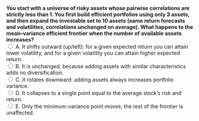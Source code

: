 ::: {.question-block}
<form onsubmit="event.preventDefault(); checkAnswer('module3_mcq_q76')" data-correct-answer="A">
<strong style="display: block;">
You start with a universe of risky assets whose pairwise correlations are strictly less than 1.  You first build efficient portfolios using only 3 assets, and then expand the investable set to 10 assets (same return forecasts and volatilities, correlations unchanged on average). What happens to the mean–variance efficient frontier when the number of available assets increases?
</strong>
<label><input type="radio" name="module3_mcq_q76" value="A"> A. It shifts outward (up/left): for a given expected return you can attain lower volatility, and for a given volatility you can attain higher expected return.</label><br>
<label><input type="radio" name="module3_mcq_q76" value="B"> B. It is unchanged, because adding assets with similar characteristics adds no diversification.</label><br>
<label><input type="radio" name="module3_mcq_q76" value="C"> C. It rotates downward: adding assets always increases portfolio variance.</label><br>
<label><input type="radio" name="module3_mcq_q76" value="D"> D. It collapses to a single point equal to the average stock’s risk and return.</label><br>
<label><input type="radio" name="module3_mcq_q76" value="E"> E. Only the minimum-variance point moves; the rest of the frontier is unaffected.</label><br>
</form>
<div id="feedback-module3_mcq_q76" class="feedback" data-status="" style="display:none;">
✅ Correct: A. With imperfect correlations, more assets create more combinations that lower variance via diversification. 
For equal-weighted intuition: \( \mathrm{Var}(R_p) \approx \tfrac{1}{N}\,\overline{\sigma^2} + \left(1-\tfrac{1}{N}\right)\overline{\mathrm{Cov}} \). 
As \(N\) increases, the \(1/N\) term shrinks and the minimum variance falls; the attainable set expands so the efficient frontier moves outward. 
If correlations were all 1 (or you only add perfect duplicates), there would be little or no improvement.
</div>
:::
